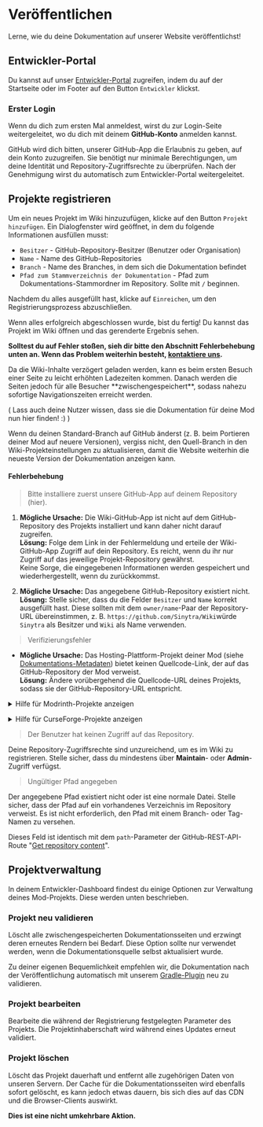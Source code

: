 
# Veröffentlichen

Lerne, wie du deine Dokumentation auf unserer Website veröffentlichst!

## Entwickler-Portal

Du kannst auf unser [Entwickler-Portal](../dev) zugreifen, indem du auf der Startseite oder im Footer auf den Button `Entwickler` klickst.

### Erster Login

Wenn du dich zum ersten Mal anmeldest, wirst du zur Login-Seite weitergeleitet, wo du dich mit deinem **GitHub-Konto** anmelden kannst.

GitHub wird dich bitten, unserer GitHub-App die Erlaubnis zu geben, auf dein Konto zuzugreifen. Sie benötigt nur minimale Berechtigungen, um deine Identität und Repository-Zugriffsrechte zu überprüfen. Nach der Genehmigung wirst du automatisch zum Entwickler-Portal weitergeleitet.

## Projekte registrieren

Um ein neues Projekt im Wiki hinzuzufügen, klicke auf den Button `Projekt hinzufügen`. Ein Dialogfenster wird geöffnet, in dem du folgende Informationen ausfüllen musst:

- `Besitzer` - GitHub-Repository-Besitzer (Benutzer oder Organisation)
- `Name` - Name des GitHub-Repositories
- `Branch` - Name des Branches, in dem sich die Dokumentation befindet
- `Pfad zum Stammverzeichnis der Dokumentation` - Pfad zum Dokumentations-Stammordner im Repository.
  Sollte mit `/` beginnen.

Nachdem du alles ausgefüllt hast, klicke auf `Einreichen`, um den Registrierungsprozess abzuschließen.

Wenn alles erfolgreich abgeschlossen wurde, bist du fertig! Du kannst das Projekt im Wiki öffnen und das gerenderte Ergebnis sehen.

**Solltest du auf Fehler stoßen, sieh dir bitte den Abschnitt Fehlerbehebung unten an. Wenn das Problem weiterhin besteht, [kontaktiere uns](./help).**

<Callout>
    Da die Wiki-Inhalte verzögert geladen werden, kann es beim ersten Besuch einer Seite zu leicht erhöhten Ladezeiten kommen.
    Danach werden die Seiten jedoch für alle Besucher **zwischengespeichert**,
    sodass nahezu sofortige Navigationszeiten erreicht werden.
</Callout>

( Lass auch deine Nutzer wissen, dass sie die Dokumentation für deine Mod nun hier finden! :) )

<Callout>
    Wenn du deinen Standard-Branch auf GitHub änderst (z. B. beim Portieren deiner Mod auf neuere Versionen), vergiss nicht,
    den Quell-Branch in den Wiki-Projekteinstellungen zu aktualisieren,
    damit die Website weiterhin die neueste Version der Dokumentation anzeigen kann.
</Callout>

#### Fehlerbehebung

> Bitte installiere zuerst unsere GitHub-App auf deinem Repository (hier).

1. **Mögliche Ursache:** Die Wiki-GitHub-App ist nicht auf dem GitHub-Repository des Projekts installiert und kann daher nicht darauf zugreifen.\
   **Lösung:** Folge dem Link in der Fehlermeldung und erteile der Wiki-GitHub-App Zugriff auf dein Repository.
   Es reicht, wenn du ihr nur Zugriff auf das jeweilige Projekt-Repository gewährst.\
   Keine Sorge, die eingegebenen Informationen werden gespeichert und wiederhergestellt, wenn du zurückkommst.

2. **Mögliche Ursache:** Das angegebene GitHub-Repository existiert nicht.\
   **Lösung:** Stelle sicher, dass du die Felder `Besitzer` und `Name` korrekt ausgefüllt hast. Diese sollten mit dem `owner/name`-Paar der Repository-URL übereinstimmen, z. B. `https://github.com/Sinytra/Wiki`würde `Sinytra` als Besitzer und `Wiki` als Name verwenden.

> Verifizierungsfehler

- **Mögliche Ursache:** Das Hosting-Plattform-Projekt deiner Mod (siehe [Dokumentations-Metadaten](./devs#wiki-metadata)) bietet keinen Quellcode-Link, der auf das GitHub-Repository der Mod verweist.\
  **Lösung:** Ändere vorübergehend die Quellcode-URL deines Projekts, sodass sie der GitHub-Repository-URL entspricht.

<details>
    <summary>Hilfe für Modrinth-Projekte anzeigen</summary>
    
    1. Öffne die Einstellungen deines Projekts.
    2. Navigiere zum Tab `Links`.
    3. Gib die GitHub-Repository-URL im Feld `Source code` ein.
    4. Wende die Änderungen an.
    
    ![](/meta-docs-assets/mr_src_url.png)
</details>
<p/>
<details>
    <summary>Hilfe für CurseForge-Projekte anzeigen</summary>
    
    1. Öffne die Einstellungen deines Projekts.
    2. Navigiere zum Tab `Source`.
    3. Gib die GitHub-Repository-URL im Feld `Repository URL` ein.
    4. Wende die Änderungen an.

```
![](/meta-docs-assets/cf_src_url.png)
```

</details>

> Der Benutzer hat keinen Zugriff auf das Repository.

Deine Repository-Zugriffsrechte sind unzureichend, um es im Wiki zu registrieren. Stelle sicher, dass du mindestens über **Maintain**- oder **Admin**-Zugriff verfügst.

> Ungültiger Pfad angegeben

Der angegebene Pfad existiert nicht oder ist eine normale Datei. Stelle sicher, dass der Pfad auf ein vorhandenes Verzeichnis im Repository verweist. Es ist nicht erforderlich, den Pfad mit einem Branch- oder Tag-Namen zu versehen.

Dieses Feld ist identisch mit dem `path`-Parameter der GitHub-REST-API-Route "[Get repository content](https://docs.github.com/en/rest/repos/contents?apiVersion=2022-11-28#get-repository-content)".

## Projektverwaltung

In deinem Entwickler-Dashboard findest du einige Optionen zur Verwaltung deines Mod-Projekts. Diese werden unten beschrieben.

### <RefreshCwIcon className="inline-block mr-1 w-5 h-5"/> Projekt neu validieren

Löscht alle zwischengespeicherten Dokumentationsseiten und erzwingt deren erneutes Rendern bei Bedarf.
Diese Option sollte nur verwendet werden, wenn die Dokumentationsquelle selbst aktualisiert wurde.

Zu deiner eigenen Bequemlichkeit empfehlen wir, die Dokumentation nach der Veröffentlichung automatisch mit unserem [Gradle-Plugin](./devs#-gradle-plugin-companion) neu zu validieren.

### <SettingsIcon className="inline-block mr-1 w-5 h-5"/> Projekt bearbeiten

Bearbeite die während der Registrierung festgelegten Parameter des Projekts. Die Projektinhaberschaft wird während eines Updates erneut validiert.

### <TrashIcon className="inline-block mr-1 w-5 h-5"/> Projekt löschen

Löscht das Projekt dauerhaft und entfernt alle zugehörigen Daten von unseren Servern. Der Cache für die Dokumentationsseiten wird ebenfalls sofort gelöscht, es kann jedoch etwas dauern, bis sich dies auf das CDN und die Browser-Clients auswirkt.

**Dies ist eine nicht umkehrbare Aktion.**
